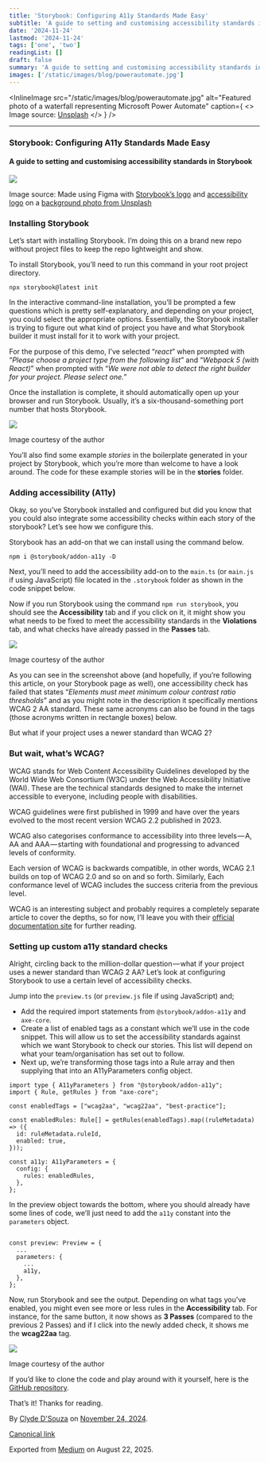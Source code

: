 ```yaml
---
title: 'Storybook: Configuring A11y Standards Made Easy'
subtitle: 'A guide to setting and customising accessibility standards in Storybook'
date: '2024-11-24'
lastmod: '2024-11-24'
tags: ['one', 'two']
readingList: []
draft: false
summary: 'A guide to setting and customising accessibility standards in Storybook'
images: ['/static/images/blog/powerautomate.jpg']
---
```


<InlineImage
  src="/static/images/blog/powerautomate.jpg"
  alt="Featured photo of a waterfall representing Microsoft Power Automate"
  caption={
    <>
      Image source: <a href="https://unsplash.com/photos/waAAaeC9hns">Unsplash</a>
    </>
  }
/>

***

### Storybook: Configuring A11y Standards Made Easy

#### A guide to setting and customising accessibility standards in Storybook

![](https://cdn-images-1.medium.com/max/800/1*uQy-w2cKm8B3GZV3PO2bKQ.png)

Image source: Made using Figma with [Storybook’s logo](https://github.com/storybookjs/brand) and [accessibility logo](https://commons.wikimedia.org/wiki/File:Accessibility.svg) on a [background photo from Unsplash](https://unsplash.com/photos/macbook-air-beside-gold-colored-study-lamp-and-spiral-books-MNd-Rka1o0Q)

### Installing Storybook

Let’s start with installing Storybook. I’m doing this on a brand new repo without project files to keep the repo lightweight and show.

To install Storybook, you’ll need to run this command in your root project directory.

```
npx storybook@latest init
```

In the interactive command-line installation, you’ll be prompted a few questions which is pretty self-explanatory, and depending on your project, you could select the appropriate options. Essentially, the Storybook installer is trying to figure out what kind of project you have and what Storybook builder it must install for it to work with your project.

For the purpose of this demo, I’ve selected “*react*” when prompted with “*Please choose a project type from the following list*” and “*Webpack 5 (with React)*” when prompted with “*We were not able to detect the right builder for your project. Please select one.*”

Once the installation is complete, it should automatically open up your browser and run Storybook. Usually, it’s a six-thousand-something port number that hosts Storybook.

![](https://cdn-images-1.medium.com/max/800/1*HafeIyv6ZaVWsMN3E2H3KA.png)

Image courtesy of the author

You’ll also find some example *stories* in the boilerplate generated in your project by Storybook, which you’re more than welcome to have a look around. The code for these example stories will be in the **stories** folder.

### Adding accessibility (A11y)

Okay, so you’ve Storybook installed and configured but did you know that you could also integrate some accessibility checks within each story of the storybook? Let’s see how we configure this.

Storybook has an add-on that we can install using the command below.

```
npm i @storybook/addon-a11y -D
```

Next, you’ll need to add the accessibility add-on to the `main.ts` (or `main.js` if using JavaScript) file located in the `.storybook` folder as shown in the code snippet below.

Now if you run Storybook using the command `npm run storybook`, you should see the **Accessibility** tab and if you click on it, it might show you what needs to be fixed to meet the accessibility standards in the **Violations** tab, and what checks have already passed in the **Passes** tab.

![](https://cdn-images-1.medium.com/max/800/1*cu4QpHD9OPOZHj1CDf3K0g.png)

Image courtesy of the author

As you can see in the screenshot above (and hopefully, if you’re following this article, on your Storybook page as well), one accessibility check has failed that states “*Elements must meet minimum colour contrast ratio thresholds*” and as you might note in the description it specifically mentions WCAG 2 AA standard. These same acronyms can also be found in the tags (those acronyms written in rectangle boxes) below.

But what if your project uses a newer standard than WCAG 2?

### But wait, what’s WCAG?

WCAG stands for Web Content Accessibility Guidelines developed by the World Wide Web Consortium (W3C) under the Web Accessibility Initiative (WAI). These are the technical standards designed to make the internet accessible to everyone, including people with disabilities.

WCAG guidelines were first published in 1999 and have over the years evolved to the most recent version WCAG 2.2 published in 2023.

WCAG also categorises conformance to accessibility into three levels — A, AA and AAA — starting with foundational and progressing to advanced levels of conformity.

Each version of WCAG is backwards compatible, in other words, WCAG 2.1 builds on top of WCAG 2.0 and so on and so forth. Similarly, Each conformance level of WCAG includes the success criteria from the previous level.

WCAG is an interesting subject and probably requires a completely separate article to cover the depths, so for now, I’ll leave you with their [official documentation site](https://accessible.org/web-content-accessibility-guidelines/) for further reading.

### Setting up custom a11y standard checks

Alright, circling back to the million-dollar question — what if your project uses a newer standard than WCAG 2 AA? Let’s look at configuring Storybook to use a certain level of accessibility checks.

Jump into the `preview.ts` (or `preview.js` file if using JavaScript) and;

* Add the required import statements from `@storybook/addon-a11y` and `axe-core`.
* Create a list of enabled tags as a constant which we’ll use in the code snippet. This will allow us to set the accessibility standards against which we want Storybook to check our stories. This list will depend on what your team/organisation has set out to follow.
* Next up, we’re transforming those tags into a Rule array and then supplying that into an A11yParameters config object.

```
import type { A11yParameters } from "@storybook/addon-a11y";
import { Rule, getRules } from "axe-core";

const enabledTags = ["wcag2aa", "wcag22aa", "best-practice"];

const enabledRules: Rule[] = getRules(enabledTags).map((ruleMetadata) => ({
  id: ruleMetadata.ruleId,
  enabled: true,
}));

const a11y: A11yParameters = {
  config: {
    rules: enabledRules,
  },
};
```

In the preview object towards the bottom, where you should already have some lines of code, we’ll just need to add the `a11y` constant into the `parameters` object.

```

const preview: Preview = {
  ...
  parameters: {
    ...
    a11y,
  },
};
```

Now, run Storybook and see the output. Depending on what tags you’ve enabled, you might even see more or less rules in the **Accessibility** tab. For instance, for the same button, it now shows as **3 Passes** (compared to the previous 2 Passes) and if I click into the newly added check, it shows me the **wcag22aa** tag.

![](https://cdn-images-1.medium.com/max/800/1*Q2kLDcO5qlb_1XvRAeVpcg.png)

Image courtesy of the author

If you’d like to clone the code and play around with it yourself, here is the [GitHub repository](https://github.com/ClydeDz/storybook-a11y-demo).

That’s it! Thanks for reading.

By [Clyde D'Souza](https://medium.com/@clydedz) on [November 24, 2024](https://medium.com/p/5c2ec65aa993).

[Canonical link](https://medium.com/@clydedz/storybook-configuring-a11y-standards-made-easy-5c2ec65aa993)

Exported from [Medium](https://medium.com) on August 22, 2025.
